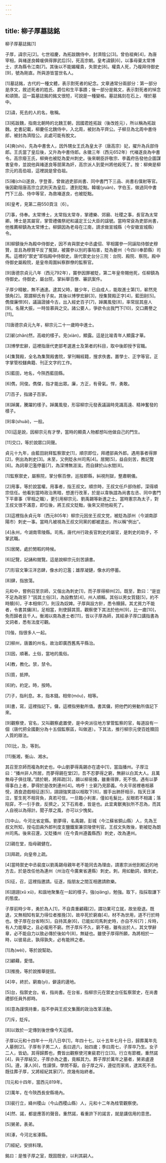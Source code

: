 ```yaml
---
---
---
```

title: 柳子厚墓誌銘
---




柳子厚墓誌銘[1]

子厚，諱宗元[2]。七世祖慶，為拓跋魏侍中，封濟陰公[3]。曾伯祖奭[4]，為唐宰相，與褚遂良韓瑗俱得罪武后[5]，死高宗朝。皇考諱鎮[6]，以事母棄太常博士，求為縣令江南[7]。其後以不能媚權貴，失禦史[8]。權貴人死，乃複拜侍御史[9]，號為剛直。所與游皆當世名人。

[1]墓誌銘，古代的一種文體，表示對死者的紀念。文章通常分兩部分：第一部分是序文，敘述死者的姓氏、爵位和生平事蹟；後一部分是銘文，表示對死者的悼念和頌贊。這一篇墓誌銘的銘文很短，可說是一種變格。墓誌銘刻在石上，埋於墓中。

[2]諱，死去的人的名，敬稱。

[3]拓跋魏，指南北朝時的北魏王朝，因國君姓拓跋（後改姓元），所以稱為拓跋魏。史書記載，柳慶任北魏侍中，入北周，被封為平齊公。子柳旦為北周中書侍郎，被封為濟陰公。此處可能有脫文。

[4]奭(shì)，先為中書舍人，因外甥女王氏為皇太子（唐高宗）妃，擢升為兵部侍郎。王氏當了皇后後，又升為中書侍郎。永徽三年（西元652年）代褚遂良為中書令。高宗廢王氏，柳奭也被貶為愛州刺史。後來朝臣許敬宗、李義府告發他企圖謀害皇帝，並說他與褚遂良等朋黨為奸，高宗派人到愛州將他殺死了。按：柳奭是柳宗元的高伯祖，這裡說是曾伯祖。

[5]褚(chǔ)遂良，字登善，曾做過吏部尚書、同中書門下三品、尚書右僕射等官。後因勸阻唐高宗立武則天為皇后，遭到貶黜。韓瑗(yuàn)，字伯玉，做過同中書門下三品、侍中等官，為救褚遂良，也被貶黜。

[6]皇考，見第二冊550頁注〔6〕。

[7]事，侍奉。太常博士，太常指太常寺，掌禮樂、郊廟、社稷之事，長官為太常卿。博士是其屬官，掌管禮儀祭祀和議定王公大臣的諡號。當時常袞為吏部尚書，他推薦柳鎮為太常博士。柳鎮因為老母在江南，請求做宣城縣（今安徽宣城縣）令。

[8]柳鎮後升為殿中侍御史，因不肯與禦史中丞盧佋、宰相竇參一同誣陷侍御史穆贊，並且為穆贊平反了冤獄，被竇參以別的事陷害，貶為夔州（今四川奉節縣）司馬。這裡的“禦史”即指殿中侍御史。唐代禦史台分三院：台院、殿院、察院。殿中侍御史屬殿院，是皇帝周圍糾察群僚的監察官。

[9]唐德宗貞元八年（西元792年），竇參因罪被貶，第二年皇帝賜他死，任柳鎮為侍御史。侍御史，屬台院，掌糾舉百僚、審訊案件。

子厚少精敏，無不通達。逮其父時，雖少年，已自成人，能取進士第[1]，嶄然見頭角[2]。眾謂柳氏有子矣。其後以博學宏辭[3]，授集賢殿正字[4]，藍田尉[5]。儁傑廉悍[6]，議論證據今古，出入經史百子[7]，踔厲風發[8]，率常屈其座人[9]。名聲大振，一時皆慕與之交。諸公要人，爭欲令出我門下[10]，交口薦譽之[11]。

[1]唐德宗貞元九年，柳宗元二十一歲時中進士。

[2]嶄(zhǎn)然，高峻的樣子。見(xiàn)，顯露。這是比喻青年人顯露才華。

[3]博學宏辭，這裡指唐代吏部考選進士及第者的科目，取中後即授予官職。

[4]集賢殿，全名為集賢殿書院，掌刊輯經籍，搜求佚書。置學士、正字等官。正字掌管校讎典籍、刊正文字的工作。

[5]藍田，地名，今陝西藍田縣。

[6]儁，同俊。儁傑，指才能出眾。廉，方正，有骨氣。悍，勇敢。

[7]百子，指諸子百家。

[8]踔厲，騰躍的樣子。踔厲風發，形容柳宗元發表議論時見識高遠、精神奮發的樣子。

[9]率(shuài)，一般。

[10]這是說，因柳宗元有才學，當時的顯貴人物都想叫他做自己的門生。

[11]交口，等於說眾口同聲。

貞元十九年，由藍田尉拜監察禦史[1]，順宗即位，拜禮部員外郎。遇用事者得罪[2]，例出為刺史[3]。未至，又例貶永州司馬[4]。居閑[5]，益自刻苦，務記覽[6]。為詞章氾濫停蓄[7]，為深博無涯涘。而自肆於山水間[8]。

[1]監察禦史，屬察院，掌分察百僚，巡按郡縣，糾視刑獄，整肅朝儀。

[2]用事，等於說當權。用事者，指王叔文。順宗時，王叔文任戶部侍郎，深得順宗信任。他看到當時政治黑暗，想進行改革，於是以韋執誼為尚書左丞、同中書門下平章事（宰相之職），更引用柳宗元、劉禹錫等新進之士。當時憲宗為太子，對王叔文很不滿意，即位後，將王叔文貶黜，後來又把他殺死了。

[3]這裡指永貞元年（西元805年）柳宗元因坐王叔文党，被貶為邵州（今湖南邵陽市）刺史一事。當時凡被視為王叔文同黨的都被遣出，所以稱“例出”。

[4]永州，今湖南零陵縣。司馬，唐代州行政長官刺史的屬官，是刺史的助手，不掌武職。

[5]居閑，處於閒暇的時候。

[6]記覽，記誦和閱覽。這是說柳宗元刻苦讀書。

[7]形容文筆汪洋恣肆，像水的氾濫；雄厚凝鏈，像水的停蓄。

[8]肆，指放蕩。

元和中，嘗例召至京師，又偕出為刺史[1]，而子厚得柳州[2]。既至，歎曰：“是豈不足為政邪？”因其土俗[3]，為設教禁[4]，州人順賴。其俗以男女質錢[5]，約不時贖[6]，子本相侔[7]，則沒為奴婢。子厚與設方針，悉令贖歸。其尤貧力不能者，令書其傭[8]，足相當，則使歸其質。觀察使下其法於他州[9]，比一歲[10]，免而歸者且千人。衡湘以南為進士者[11]，皆以子厚為師，其經承子厚口講指書為文詞者，悉有法度可觀。

[1]偕，指很多人一起。

[2]柳州，唐置的州名，故治即廣西舊馬平縣治。

[3]因，順著。土俗，當地的風俗。

[4]教，教化。禁，禁令。

[5]質，抵押。

[6]約，約定。時，按時。

[7]子，指利息。本，指本錢。相侔(móu)，相等。

[8]書，寫，這裡指記下。傭，這裡指勞動所值。書其傭，把他們的勞動所值記下來。

[9]觀察使，官名，又叫觀察處置使，是中央派往地方掌管監察的官，每道設有一個（唐代把全國劃分為十五個監察區，叫做道）。下其法，推行柳宗元使百姓贖回人質的辯法。

[10]比，及，等到。

[11]衡湘，衡山、湘水。

其召至京師而複為刺史也，中山劉夢得禹錫亦在遣中[1]，當詣播州。子厚泣曰：“播州非人所居，而夢得親在堂[2]，吾不忍夢得之窮，無辭以白其大人。且萬無母子俱往理。”請於朝，將拜疏[3]，願以柳易播，雖重得罪，死不恨。遇有以夢得事白上者，夢得於是改刺連州[4]。嗚呼！士窮乃見節義。今夫平居裡巷相慕悅，酒食遊戲相征逐[5]，詡詡強笑語以相取下[6]，握手出肺肝相示，指天日涕泣，誓生死不相背負，真若可信，一旦臨小利害，僅如毛髮比，反眼若不相識；落陷穽，不一引手救，反擠之，又下石焉者，皆是也。此宜禽獸夷狄所不忍為，而其人自視以為得計。聞子厚之風，亦可以少愧矣。

[1]中山，今河北省定縣。劉夢得，名禹錫，彭城（今江蘇省銅山縣）人，先為王叔文所知，授屯田員外郎判度支鹽鐵案兼崇陵使判官。王叔文失敗後，劉被貶為朗州司馬。後來召還，又貶播州（在今貴州遵義縣西）刺史，改為連州。

[2]親在堂，指母親健在。

[3]拜疏，向皇帝上疏。

[4]當時禦史中丞裴度以劉禹錫母親年老不能同去為理由，請憲宗派他到較近的地方去，於是改任他為連州（州治在今廣東省連縣）刺史。刺，用如動詞，做刺史。

[5]征，召，這裡指邀請。征逐，指朋友之間互相邀請飲樂。

[6]詡詡(xǔ xǔ)，和諧地聚集在一起的樣子。強(qiǎng)，勉強。取下，指採取謙下的態度。

子厚前時少年，勇於為人[1]，不自貴重顧藉[2]，謂功業可立就，故坐廢退。既退，又無相知有氣力得位者推挽[3]，故卒死於窮裔[4]，材不為世用，道不行於時也。使子厚在台省時[5]，自持其身[6]，已能如司馬刺史時，亦自不斥[7]；斥時，有人力能舉之，且必複用不窮。然子厚斥不久，窮不極，雖有出於人，其文學辭章，必不能自力以致必傳於後如今[8]，無疑也。雖使子厚得所願，為將相於一時，以彼易此，孰得孰失，必有能辨之者。

[1]為(wèi)，等於說幫助。

[2]顧藉，愛惜。

[3]推挽，等於說推舉提拔。

[4]卒，終於。窮裔(yì)，僻遠的邊地。

[5]台，指禦史台。省，指尚書。在台省，指柳宗元在禦史台任監察禦史，在尚書禮部任員外郎時。

[6]意為謹慎持重，指不參與王叔文集團的政治改革活動。

[7]斥，貶斥。

[8]以致於一定傳到後世像今天這樣。

子厚以元和十四年十一月八日卒[1]，年四十七。以十五年七月十日，歸葬萬年先人墓側[2]。子厚有子男二人，長曰週六，始四歲；季曰周七，子厚卒乃生。女子二人，皆幼。其得歸葬也，費皆出觀察使河東裴君行立[3]。行立有節概，重然諾[4]，與子厚結交，子厚亦為之盡，竟賴其力。葬子厚於萬年之墓者，舅弟盧遵[5]。遵，涿人[6]，性謹慎，學問不厭。自子厚之斥，遵從而家焉，逮其死不去。既往葬子厚，又將經紀其家[7]，庶幾有始終者。

[1]元和十四年，當西元819年。

[2]萬年，在今陝西長安縣境內。

[3]裴行立，絳州稷山（今山西稷山縣）人，元和十二年為桂管觀察使。

[4]然、諾，都是應答的聲音。重然諾，看重許下的諾言，就是講信用的意思。

[5]舅弟，表弟。

[6]涿，今河北省涿縣。

[7]經紀，安排料理。

銘曰：是惟子厚之室，既固既安，以利其嗣人。